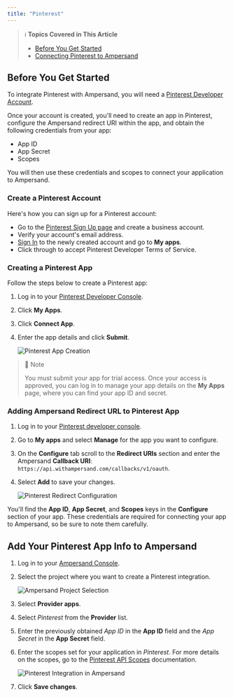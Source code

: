 ```yaml
---
title: "Pinterest"
---
```


> ℹ️ **Topics Covered in This Article**
>
> - [Before You Get Started](#before-you-get-started)  
> - [Connecting Pinterest to Ampersand](#connecting-pinterest-to-ampersand)

## Before You Get Started

To integrate Pinterest with Ampersand, you will need a [Pinterest Developer Account](https://developers.pinterest.com/).

Once your account is created, you'll need to create an app in Pinterest, configure the Ampersand redirect URI within the app, and obtain the following credentials from your app:

- App ID
- App Secret
- Scopes

You will then use these credentials and scopes to connect your application to Ampersand.

### Create a Pinterest Account

Here's how you can sign up for a Pinterest account:

- Go to the [Pinterest Sign Up page](https://www.pinterest.com/join/) and create a business account.
- Verify your account's email address. 
- [Sign In](https://developers.pinterest.com/) to the newly created account and go to **My apps**.
- Click through to accept Pinterest Developer Terms of Service.

### Creating a Pinterest App

Follow the steps below to create a Pinterest app:

1. Log in to your [Pinterest Developer Console](https://developers.pinterest.com/).
2. Click **My Apps**.
3. Click **Connect App**.
4. Enter the app details and click **Submit**.

   ![Pinterest App Creation](https://files.readme.io/1cd5402-pinterest1.gif)

> 📔 Note
>
> You must submit your app for trial access. Once your access is approved, you can log in to manage your app details on the **My Apps** page, where you can find your app ID and secret.

### Adding Ampersand Redirect URL to Pinterest App

1. Log in to your [Pinterest developer console](https://developers.pinterest.com/).
2. Go to **My apps** and select **Manage** for the app you want to configure.
3. On the **Configure** tab scroll to the **Redirect URIs** section and enter the Ampersand **Callback URI**: `https://api.withampersand.com/callbacks/v1/oauth`.
4. Select **Add** to save your changes.

   ![Pinterest Redirect Configuration](https://files.readme.io/0f94f77-pinterest2.gif)

You'll find the **App ID**, **App Secret**, and **Scopes** keys in the **Configure** section of your app. These credentials are required for connecting your app to Ampersand, so be sure to note them carefully.

## Add Your Pinterest App Info to Ampersand

1. Log in to your [Ampersand Console](https://console.withampersand.com).
2. Select the project where you want to create a Pinterest integration.

   ![Ampersand Project Selection](https://files.readme.io/dd47b7a-Ampersand.png)

3. Select **Provider apps**.
4. Select _Pinterest_ from the **Provider** list.
5. Enter the previously obtained _App ID_ in the **App ID** field and the _App Secret_ in the **App Secret** field.
6. Enter the scopes set for your application in _Pinterest_. For more details on the scopes, go to the [Pinterest API Scopes](https://developers.pinterest.com/docs/getting-started/authentication-and-scopes/) documentation.

   ![Pinterest Integration in Ampersand](https://files.readme.io/5acff64-pinterest3.gif)

7. Click **Save changes**.
